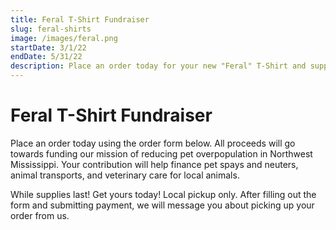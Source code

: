 ```yaml
---
title: Feral T-Shirt Fundraiser
slug: feral-shirts
image: /images/feral.png
startDate: 3/1/22
endDate: 5/31/22
description: Place an order today for your new "Feral" T-Shirt and support Pals of Paws Society!
---
```


# Feral T-Shirt Fundraiser

Place an order today using the order form below. All proceeds will go towards funding our mission of reducing pet overpopulation in Northwest Mississippi. Your contribution will help finance pet spays and neuters, animal transports, and veterinary care for local animals.

While supplies last! Get yours today! Local pickup only. After filling out the form and submitting payment, we will message you about picking up your order from us.

<FeralShirtForm />
